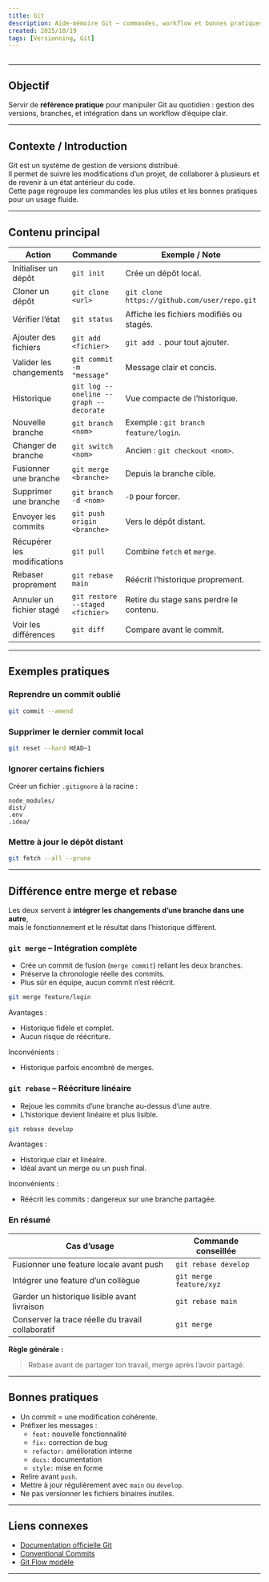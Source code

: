 ```yaml
---
title: Git
description: Aide-mémoire Git – commandes, workflow et bonnes pratiques pour un usage quotidien.
created: 2025/10/19
tags: [Versionning, Git]
---
```



## <TagChips tags={frontmatter.tags} />

---

## Objectif

Servir de **référence pratique** pour manipuler Git au quotidien : gestion des versions, branches, et intégration dans un workflow d’équipe clair.

---

## Contexte / Introduction

Git est un système de gestion de versions distribué.  
Il permet de suivre les modifications d’un projet, de collaborer à plusieurs et de revenir à un état antérieur du code.  
Cette page regroupe les commandes les plus utiles et les bonnes pratiques pour un usage fluide.

---

## Contenu principal

| Action                      | Commande                               | Exemple / Note                               |
| --------------------------- | -------------------------------------- | -------------------------------------------- |
| Initialiser un dépôt        | `git init`                             | Crée un dépôt local.                         |
| Cloner un dépôt             | `git clone <url>`                      | `git clone https://github.com/user/repo.git` |
| Vérifier l’état             | `git status`                           | Affiche les fichiers modifiés ou stagés.     |
| Ajouter des fichiers        | `git add <fichier>`                    | `git add .` pour tout ajouter.               |
| Valider les changements     | `git commit -m "message"`              | Message clair et concis.                     |
| Historique                  | `git log --oneline --graph --decorate` | Vue compacte de l’historique.                |
| Nouvelle branche            | `git branch <nom>`                     | Exemple : `git branch feature/login`.        |
| Changer de branche          | `git switch <nom>`                     | Ancien : `git checkout <nom>`.               |
| Fusionner une branche       | `git merge <branche>`                  | Depuis la branche cible.                     |
| Supprimer une branche       | `git branch -d <nom>`                  | `-D` pour forcer.                            |
| Envoyer les commits         | `git push origin <branche>`            | Vers le dépôt distant.                       |
| Récupérer les modifications | `git pull`                             | Combine `fetch` et `merge`.                  |
| Rebaser proprement          | `git rebase main`                      | Réécrit l’historique proprement.             |
| Annuler un fichier stagé    | `git restore --staged <fichier>`       | Retire du stage sans perdre le contenu.      |
| Voir les différences        | `git diff`                             | Compare avant le commit.                     |

---

## Exemples pratiques

### Reprendre un commit oublié

```bash
git commit --amend
```

### Supprimer le dernier commit local

```bash
git reset --hard HEAD~1
```

### Ignorer certains fichiers

Créer un fichier `.gitignore` à la racine :

```
node_modules/
dist/
.env
.idea/
```

### Mettre à jour le dépôt distant

```bash
git fetch --all --prune
```

---

## Différence entre merge et rebase

Les deux servent à **intégrer les changements d’une branche dans une autre**,  
mais le fonctionnement et le résultat dans l’historique diffèrent.

### `git merge` – Intégration complète

- Crée un commit de fusion (`merge commit`) reliant les deux branches.
- Préserve la chronologie réelle des commits.
- Plus sûr en équipe, aucun commit n’est réécrit.

```bash
git merge feature/login
```

Avantages :

- Historique fidèle et complet.
- Aucun risque de réécriture.

Inconvénients :

- Historique parfois encombré de merges.

### `git rebase` – Réécriture linéaire

- Rejoue les commits d’une branche au-dessus d’une autre.
- L’historique devient linéaire et plus lisible.

```bash
git rebase develop
```

Avantages :

- Historique clair et linéaire.
- Idéal avant un merge ou un push final.

Inconvénients :

- Réécrit les commits : dangereux sur une branche partagée.

### En résumé

| Cas d’usage                                       | Commande conseillée     |
| ------------------------------------------------- | ----------------------- |
| Fusionner une feature locale avant push           | `git rebase develop`    |
| Intégrer une feature d’un collègue                | `git merge feature/xyz` |
| Garder un historique lisible avant livraison      | `git rebase main`       |
| Conserver la trace réelle du travail collaboratif | `git merge`             |

**Règle générale :**

> Rebase avant de partager ton travail, merge après l’avoir partagé.

---

## Bonnes pratiques

- Un commit = une modification cohérente.
- Préfixer les messages :
  - `feat:` nouvelle fonctionnalité
  - `fix:` correction de bug
  - `refactor:` amélioration interne
  - `docs:` documentation
  - `style:` mise en forme
- Relire avant `push`.
- Mettre à jour régulièrement avec `main` ou `develop`.
- Ne pas versionner les fichiers binaires inutiles.

---

## Liens connexes

- [Documentation officielle Git](https://git-scm.com/doc)
- [Conventional Commits](https://www.conventionalcommits.org)
- [Git Flow modèle](https://nvie.com/posts/a-successful-git-branching-model/)

---
